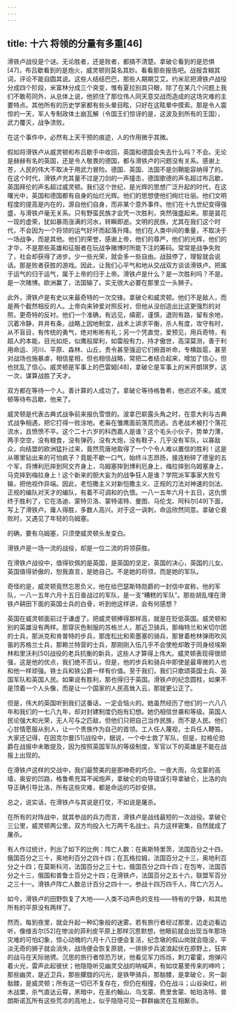 ```yaml
---
---
---
```

title: 十六 将领的分量有多重[46]
---




滑铁卢战役是个谜。无论胜者，还是败者，都搞不清楚。拿破仑看到的是恐惧[47]，布吕歇看到的是炮火，威灵顿则莫名其妙。看看那些报告吧。战报含糊其词，评论不能自圆其说。这些人结结巴巴，那些人期期艾艾。约米尼把滑铁卢战役分成四个阶段，米富林分成三个突变，惟有夏拉别具只眼，除了在某几个问题上我们不敢苟同外，从总体上说，他抓住了那位伟人同天意交战而造成的这场灾难的主要特点。其他所有的历史学家都有些头晕目眩，只好在这眩晕中摸索。那是令人震惊的一天，军人专制政体土崩瓦解（令国王们惊讶的是，这波及到所有的王国），武力覆灭，战争溃败。

在这个事件中，必然有上天干预的痕迹，人的作用微乎其微。

假如将滑铁卢从威灵顿和布吕歇手中收回，英国和德国会失去什么吗？不会。无论是赫赫有名的英国，还是令人敬畏的德国，都与滑铁卢的问题没有关系。感谢上苍，人民的伟大不取决于用武力冒险。德国、英国、法国不是剑鞘能容纳得了的。在这个时代，滑铁卢充其量不过是刀剑的一声撞击，德国歌德的声名超过布吕歇，英国拜伦的声名超过威灵顿。我们这个世纪，是光辉的思想广泛升起的时代，在这曙光中，英国和德国都有自身的灿烂光辉。他们的思想使他们绚烂壮丽。他们文明程度的提高是内在的，源自他们自身，而非某个意外事件。他们在十九世纪变得强盛，与滑铁卢毫无关系。只有野蛮民族才会凭一次胜利，突然强盛起来。那是昙花一现的虚荣，犹如暴雨涨满的河水，转瞬即逝。文明的民族，尤其在我们这个时代，不会因为一个将领的运气好坏而起落升降。他们在人类中间的重量，不取决于一场战争，而是其他。他们的荣誉，感谢上帝，他们的尊严，他们的光辉，他们的才华，不是那些英雄和征服者在玩战争赌博时所能下注的筹码。常常是战争失败了，社会却获得了进步。少一些光荣，就会多一些自由。战鼓停了，理智就会说话。那是败者获胜的游戏。因此，让我们心平气和地从交战双方谈谈滑铁卢。把属于运气的归于运气，属于上帝的归于上帝。滑铁卢是什么？是一次胜利吗？不是。是一次赌博。欧洲赢了，法国输了。实无很大必要在那里立一头狮子。

此外，滑铁卢是有史以来最奇特的一次交锋。拿破仑和威灵顿。他们不是敌人，而是两个截然相反的人。上帝向来钟爱对照反衬，但他从没创造出比这更强烈的对照，更奇特的反衬。他们一个准确，有远见，缜密，谨慎，退则有路，留有余地，沉着冷静，井井有条，战略上因地制宜，战术上讲求平衡，杀人有度，攻守有时，从不盲目，有传统的勇气，绝对彬彬有礼；另一个凭直觉，爱预见，用兵奇特，有超人的本能，目光如炬，似鹰般犀利，如雷般有力，持才傲世，高深莫测，善于利用命运、河川、平原、森林、山丘，责令甚至强迫它们俯首听命，专横跋扈，甚至对战场也施暴虐，相信星相，但也相信战略，常把二者结合起来，增加了信心，但也扰乱了信心。威灵顿是军事上的巴雷姆[48]，拿破仑是军事上的米开朗琪罗。这一次，谋算战胜了天才。

双方都在等待一个人。善计算的人成功了。拿破仑等待格鲁希，他迟迟不来。威灵顿等待布吕歇，他来了。

威灵顿是代表古典式战争前来报仇雪恨的。波拿巴崭露头角之时，在意大利与古典式战争相遇，把它打得一败涂地。老枭在雏鹰面前落荒而逃。古老战术被打个落花流水，且愤愤不平。这个二十六岁的科西嘉人是谁？这个毛头小伙子，势单力薄，两手空空，没有粮食，没有弹药，没有大炮，没有鞋子，几乎没有军队，以寡敌众，向结盟的欧洲猛扑过来，竟然荒唐地取得了一个个令人难以置信的胜利！这是从哪里钻出来的可怕疯子？竟能不歇一口气，始终斗志昂扬，接连粉碎了德皇的五个军，将博利厄摔到阿文齐身上，乌姆塞摔到博利厄身上，梅拉摔到乌姆塞身上，马克摔到梅拉身上！这个新来的胆大妄为的战争狂人是谁？学院派军事家大败亏输，把他视作异端。因此，老恺撒主义对新恺撒主义、正规的刀法对神速的剑法、正规的编队对天才的编队，有着不可调和的仇恨。一八一五年六月十五日，这仇恨终于胜利了，它在洛迪、蒙特贝洛、蒙特诺特、曼图、马伦戈、阿科尔[49]下面，写上了滑铁卢。庸人得胜，多数人高兴。对于这一讽刺，命运欣然同意。拿破仑衰败时，又遇见了年轻的乌姆塞。

的确，要有乌姆塞，只须使威灵顿头发变白。

滑铁卢是一场一流的战役，却是一位二流的将领获胜。

在滑铁卢战役中，值得钦佩的是英国，是英国的坚定，英国的决心，英国的儿女。英国值得骄傲的，恕我直言，是她自己。不是她的将领，而是她的军队。

奇怪的是，威灵顿竟然忘恩负义，他在给巴瑟斯特勋爵的一封信中宣称，他的军队，一八一五年六月十五日奋战过的军队，是一支“糟糕的军队”。那些胡乱埋在滑铁卢耕田下面的英国士兵的白骨，听到他这样讲，会有何感想？

英国在威灵顿面前过于谦虚了。把威灵顿捧得那样高，就是在贬低英国。威灵顿和别的英雄没有两样。那穿灰色制服的苏格兰人，那近卫骑兵，那梅特兰和米切尔团的士兵，那派克和肯普特的步兵，那庞松比和索墨塞的骑兵，那冒着枪林弹雨吹风笛的苏格兰士兵，那赖兰特营的士兵，那刚刚入伍几乎不会使枪却敢于同身经埃斯林和里沃利[50]战役的老兵抗衡的新兵，这些人才算得上伟大。威灵顿表现得很顽强，这是他的优点，我们绝不否认，但是，他的步兵和骑兵中即使是最卑微的人也和他一样顽强。铁士兵和铁公爵一样有价值。至于我们，我们只歌颂英国士兵、英国军队和英国人民。如果说有胜利，那也得归于英国。滑铁卢的纪念圆柱，如果不是顶着一个人头像，而是让一个国家的人民高耸入云，那就更公正了。

但是，伟大的英国听到我们这番话，一定会恼火的。她虽然经历了他们的一六八八年和我们的一七八九年，却对封建制度仍抱有幻想。她仍相信世袭和等级。英国人民论强大和光荣，无人可与之匹敌，但他们只把自己当作民族，而不是人民。他们心甘情愿服从别人，让一个贵族作为自己的首领。工人任人蔑视，士兵任人鞭笞。大家还记得，在因克尔曼[51]战役中，据说，一个中士救了军队，但是，拉格伦勋爵在战报中未敢提及，因为按照英国军队的等级制度，军官以下的英雄是不能在战报上出现的。

在滑铁卢这样的交战中，我们最赞美的是那神奇的巧合。一夜大雨，乌戈蒙的高墙，奥安的凹路，格鲁希充耳不闻炮声，拿破仑的向导错误引导拿破仑，比洛的向导正确引导比洛，所有这些灾难，都是命运的巧妙安排。

总之，说实话，在滑铁卢与其说是打仗，不如说是屠杀。

在所有的对阵战中，就其参战的兵力而言，滑铁卢是战线最短的一次战役。拿破仑三公里，威灵顿两公里。双方均投入七万两千名战士。兵力这样密集，自然就成了屠杀。

有人作过统计，列出了如下的比例：阵亡人数：在奥斯特里茨，法国百分之十四，俄国百分之三十，奥地利百分之四十四；在瓦格拉姆，法国百分之十三，奥地利百分之十四；在莫斯科河，法国百分之三十七，俄国百分之四十四；在包岑，法国百分之十三，俄国和普鲁士百分之十四；在滑铁卢，法国百分之五十六，联盟军百分之三十一。滑铁卢阵亡人数总计百分之四十一。参战十四万四千人，阵亡六万人。

如今，滑铁卢的田野恢复了大地——人类不动声色的支柱——特有的宁静，和其他所有的平原没有两样了。

然而，每到夜里，就会升起一种幻象般的迷雾。若有旅行者经过那里，边走边看边听，像维吉尔[52]在惨淡的菲利皮平原上那样沉思默想，他眼前就会出现当年那场灾难的可怕幻象，惊心动魄的六月十八日便会复活，纪念墩的假山岗就会隐没，平淡无奇的狮子就会消失，战场便会恢复原貌，一排排步兵波浪起伏在原野上，狂奔的战马在天际驰骋。沉思的旅行者惊恐万状，他看见军刀烁烁，刺刀霍霍，炮弹闪着火光，雷声此起彼伏；他隐隐听见幽灵交战的呐喊声，有如坟墓里传来的呻吟；那些幽灵，是近卫兵，那些朦胧的闪光，是铁甲骑兵，那骷髅，是拿破仑，另一副骷髅，是威灵顿；所有这一切已不复存在，但仍在相撞，仍在战斗；山谷染红，树木战栗，杀气直达云霄，黑暗中，在圣约翰山、乌戈蒙、费里舍蒙、帕珀洛特、普朗斯诺瓦所有这些荒凉的高地上，似乎隐隐可见一群群幽灵在互相厮杀。